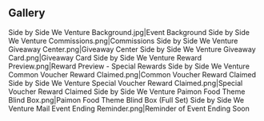 {{EventTabs}}
==Gallery==
<gallery hideaddbutton="true" captionalign="center">
Side by Side We Venture Background.jpg|Event Background
Side by Side We Venture Commissions.png|Commissions
Side by Side We Venture Giveaway Center.png|Giveaway Center
Side by Side We Venture Giveaway Card.png|Giveaway Card
Side by Side We Venture Reward Preview.png|Reward Preview - Special Rewards
Side by Side We Venture Common Voucher Reward Claimed.png|Common Voucher Reward Claimed
Side by Side We Venture Special Voucher Reward Claimed.png|Special Voucher Reward Claimed
Side by Side We Venture Paimon Food Theme Blind Box.png|Paimon Food Theme Blind Box (Full Set)
Side by Side We Venture Mail Event Ending Reminder.png|Reminder of Event Ending Soon
</gallery>